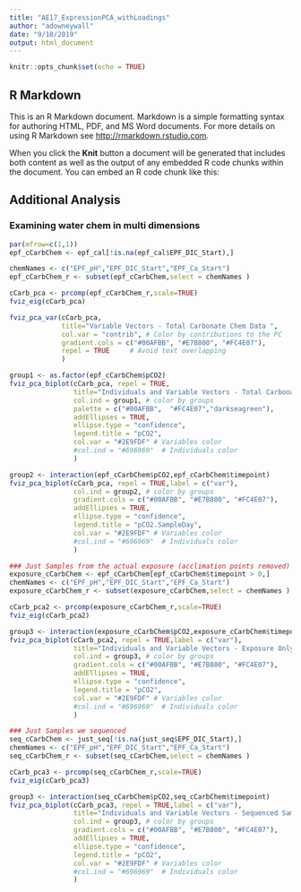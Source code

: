 ```yaml
---
title: "AE17_ExpressionPCA_withLoadings"
author: "adowneywall"
date: "9/10/2019"
output: html_document
---
```


```r
knitr::opts_chunk$set(echo = TRUE)
```

## R Markdown

This is an R Markdown document. Markdown is a simple formatting syntax for authoring HTML, PDF, and MS Word documents. For more details on using R Markdown see <http://rmarkdown.rstudio.com>.

When you click the **Knit** button a document will be generated that includes both content as well as the output of any embedded R code chunks within the document. You can embed an R code chunk like this:

## Additional Analysis  
  
### Examining water chem in multi dimensions
```r
par(mfrow=c(1,1))
epf_cCarbChem <- epf_cal[!is.na(epf_cal$EPF_DIC_Start),]

chemNames <- c("EPF_pH","EPF_DIC_Start","EPF_Ca_Start")
epf_cCarbChem_r <- subset(epf_cCarbChem,select = chemNames )

cCarb_pca <- prcomp(epf_cCarbChem_r,scale=TRUE)
fviz_eig(cCarb_pca)

fviz_pca_var(cCarb_pca,
             title="Variable Vectors - Total Carbonate Chem Data ",
             col.var = "contrib", # Color by contributions to the PC
             gradient.cols = c("#00AFBB", "#E7B800", "#FC4E07"),
             repel = TRUE     # Avoid text overlapping
             )

group1 <- as.factor(epf_cCarbChem$pCO2)
fviz_pca_biplot(cCarb_pca, repel = TRUE,
                title="Individuals and Variable Vectors - Total Carbonate Chem Data (Ellipse = CI) ",
                col.ind = group1, # color by groups
                palette = c("#00AFBB",  "#FC4E07","darkseagreen"),
                addEllipses = TRUE,
                ellipse.type = "confidence",
                legend.title = "pCO2",
                col.var = "#2E9FDF" # Variables color
                #col.ind = "#696969"  # Individuals color
                )

group2 <- interaction(epf_cCarbChem$pCO2,epf_cCarbChem$timepoint)
fviz_pca_biplot(cCarb_pca, repel = TRUE,label = c("var"),
                col.ind = group2, # color by groups
                gradient.cols = c("#00AFBB", "#E7B800", "#FC4E07"),
                addEllipses = TRUE,
                ellipse.type = "confidence",
                legend.title = "pCO2.SampleDay",
                col.var = "#2E9FDF" # Variables color
                #col.ind = "#696969"  # Individuals color
                )

### Just Samples from the actual exposure (acclimation points removed)
exposure_cCarbChem <- epf_cCarbChem[epf_cCarbChem$timepoint > 0,]
chemNames <- c("EPF_pH","EPF_DIC_Start","EPF_Ca_Start")
exposure_cCarbChem_r <- subset(exposure_cCarbChem,select = chemNames )

cCarb_pca2 <- prcomp(exposure_cCarbChem_r,scale=TRUE)
fviz_eig(cCarb_pca2)

group3 <- interaction(exposure_cCarbChem$pCO2,exposure_cCarbChem$timepoint)
fviz_pca_biplot(cCarb_pca2, repel = TRUE,label = c("var"),
                title="Individuals and Variable Vectors - Exposure Only Carbonate Chem Data (Ellipse = CI) ",
                col.ind = group3, # color by groups
                gradient.cols = c("#00AFBB", "#E7B800", "#FC4E07"),
                addEllipses = TRUE,
                ellipse.type = "confidence",
                legend.title = "pCO2",
                col.var = "#2E9FDF" # Variables color
                #col.ind = "#696969"  # Individuals color
                )

### Just Samples we sequenced 
seq_cCarbChem <- just_seq[!is.na(just_seq$EPF_DIC_Start),]
chemNames <- c("EPF_pH","EPF_DIC_Start","EPF_Ca_Start")
seq_cCarbChem_r <- subset(seq_cCarbChem,select = chemNames )

cCarb_pca3 <- prcomp(seq_cCarbChem_r,scale=TRUE)
fviz_eig(cCarb_pca3)

group3 <- interaction(seq_cCarbChem$pCO2,seq_cCarbChem$timepoint)
fviz_pca_biplot(cCarb_pca3, repel = TRUE,label = c("var"),
                title="Individuals and Variable Vectors - Sequenced Samples Only Carbonate Chem Data (Ellipse = CI) ",
                col.ind = group3, # color by groups
                gradient.cols = c("#00AFBB", "#E7B800", "#FC4E07"),
                addEllipses = TRUE,
                ellipse.type = "confidence",
                legend.title = "pCO2",
                col.var = "#2E9FDF" # Variables color
                #col.ind = "#696969"  # Individuals color
                )
```
